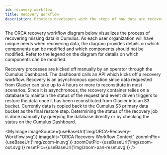 ```yaml
---
id: recovery-workflow
title: Recovery Workflow
description: Provides developers with the steps of how data are recovered.
---
```



The ORCA recovery workflow diagram below visualizes the process of
recovering missing data in Cumulus. As each user organization will
have unique needs when recovering data, the diagram provides details
on which components can be modified and which components should not
be modified. Refer to the legend on the diagram for details on which
components can be modified.

Recovery processes are kicked off manually by an operator through
the Cumulus Dashboard. The dashboard calls an API which kicks off a
recovery workflow. Recovery is an asynchronous operation since data
requested from Glacier can take up to 4 hours or more to reconstitute
in most scenarios. Since it is asynchronous, the recovery container
relies on a database to maintain the status of the request and event
driven triggers to restore the data once it has been reconstituted
from Glacier into an S3 bucket. Currently data is copied back to the
Cumulus S3 primary data bucket as the final restore step. Determining
the status of the recovery job is done manually by querying the database
directly or by checking the status on the Cumulus Dashboard.

<MyImage
    imageSource={useBaseUrl('img/ORCA-Recovery-Workflow.svg')}
    imageAlt="ORCA Recovery Workflow Context"
    zoomInPic={useBaseUrl('img/zoom-in.svg')}
    zoomOutPic={useBaseUrl('img/zoom-out.svg')}
    resetPic={useBaseUrl('img/zoom-pan-reset.svg')}
/>
